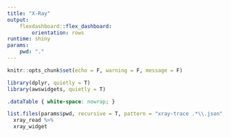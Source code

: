 ```yaml
---
title: "X-Ray"
output:
    flexdashboard::flex_dashboard:
        orientation: rows
runtime: shiny
params:
    pwd: "."
---
```


```r
knitr::opts_chunk$set(echo = F, warning = F, message = F)

library(dplyr, quietly = T)
library(awswidgets, quietly = T)
```
```css
.dataTable { white-space: nowrap; }
```
```r
list.files(params$pwd, recursive = T, pattern = "xray-trace .*\\.json", full.names = T) %>%
  xray_read %>%
  xray_widget
```
